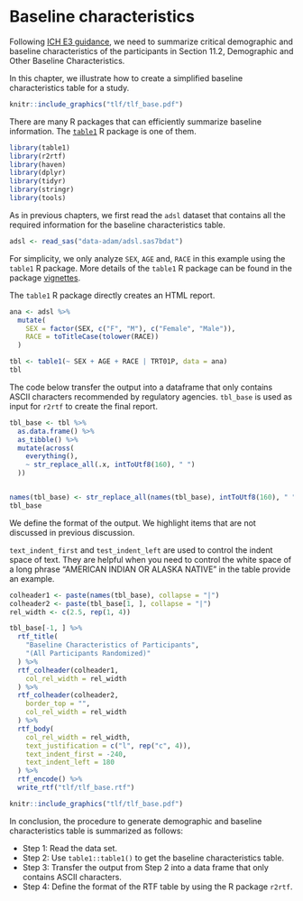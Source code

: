 # Baseline characteristics

Following [ICH E3 guidance](https://database.ich.org/sites/default/files/E3_Guideline.pdf),
we need to summarize critical demographic and baseline characteristics of the participants
in Section 11.2, Demographic and Other Baseline Characteristics.

In this chapter, we illustrate how to create a simplified
baseline characteristics table for a study.

```r
knitr::include_graphics("tlf/tlf_base.pdf")
```

There are many R packages that can efficiently summarize baseline information.
The [`table1`](https://github.com/benjaminrich/table1) R package is one of them.

```r
library(table1)
library(r2rtf)
library(haven)
library(dplyr)
library(tidyr)
library(stringr)
library(tools)
```

As in previous chapters, we first read the `adsl` dataset that contains all
the required information for the baseline characteristics table.

```r
adsl <- read_sas("data-adam/adsl.sas7bdat")
```

For simplicity, we only analyze `SEX`, `AGE` and, `RACE` in this example
using the `table1` R package. More details of the `table1` R package can
be found in the package
[vignettes](https://benjaminrich.github.io/table1/vignettes/table1-examples.html).

The `table1` R package directly creates an HTML report.

```r
ana <- adsl %>%
  mutate(
    SEX = factor(SEX, c("F", "M"), c("Female", "Male")),
    RACE = toTitleCase(tolower(RACE))
  )

tbl <- table1(~ SEX + AGE + RACE | TRT01P, data = ana)
tbl
```

The code below transfer the output into a dataframe
that only contains ASCII characters
recommended by regulatory agencies.
`tbl_base` is used as input for `r2rtf` to create the final report.

```r
tbl_base <- tbl %>%
  as.data.frame() %>%
  as_tibble() %>%
  mutate(across(
    everything(),
    ~ str_replace_all(.x, intToUtf8(160), " ")
  ))


names(tbl_base) <- str_replace_all(names(tbl_base), intToUtf8(160), " ")
tbl_base
```

We define the format of the output. We highlight items that
are not discussed in previous discussion.

`text_indent_first` and `test_indent_left` are used to control the indent
space of text. They are helpful when you need to control the white space
of a long phrase "AMERICAN INDIAN OR ALASKA NATIVE"
in the table provide an example.

```r
colheader1 <- paste(names(tbl_base), collapse = "|")
colheader2 <- paste(tbl_base[1, ], collapse = "|")
rel_width <- c(2.5, rep(1, 4))

tbl_base[-1, ] %>%
  rtf_title(
    "Baseline Characteristics of Participants",
    "(All Participants Randomized)"
  ) %>%
  rtf_colheader(colheader1,
    col_rel_width = rel_width
  ) %>%
  rtf_colheader(colheader2,
    border_top = "",
    col_rel_width = rel_width
  ) %>%
  rtf_body(
    col_rel_width = rel_width,
    text_justification = c("l", rep("c", 4)),
    text_indent_first = -240,
    text_indent_left = 180
  ) %>%
  rtf_encode() %>%
  write_rtf("tlf/tlf_base.rtf")
```

```r
knitr::include_graphics("tlf/tlf_base.pdf")
```

In conclusion, the procedure to generate demographic and baseline characteristics table is summarized as follows:

- Step 1: Read the data set.
- Step 2: Use `table1::table1()` to get the baseline characteristics table.
- Step 3: Transfer the output from Step 2 into a data frame that only contains ASCII characters.
- Step 4: Define the format of the RTF table by using the R package `r2rtf`.
